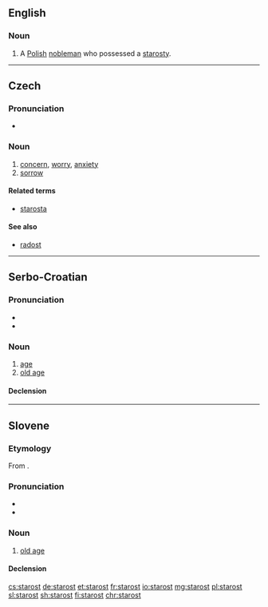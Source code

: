 ==English==

===Noun===
{{en-noun}}

# {{context|historical|lang=en}} A [[Polish]] [[nobleman]] who possessed a [[starosty]].

----

==Czech==

===Pronunciation===
* {{audio|Cs-starost.ogg|Audio|lang=cs}}

===Noun===
{{cs-noun|g=f}}

# [[concern]], [[worry]], [[anxiety]] <!-- {{gloss|feeling of anxiety}} -->
# [[sorrow]]

====Related terms====
* [[starosta]] {{g|m}}

====See also====
* [[radost]] {{g|f}}

----

==Serbo-Croatian==

===Pronunciation===
* {{IPA|/stâroːst/|lang=sh}}
* {{hyphenation|sta|rost|lang=sh}}

===Noun===
{{sh-noun|g=f|head=stȁrōst|r|старост|ста̏ро̄ст}}

# [[age]]
# [[old age]]

====Declension====
{{sh-decl-noun
|starost|starosti
|starosti|starosti
|starosti|starostima
|starost|starosti
|starosti|starosti
|starosti|starostima
|starošću / starosti|starostima
}}

----

==Slovene==

===Etymology===
From {{suffix|stàr|ost|lang=sl}}.

===Pronunciation===
* {{IPA|lang=sl|/ˈstàːrɔst/|/staˈróːst/}}
* {{sl-tonal|stárost|starọ̑st}}

===Noun===
{{sl-noun|stárost|head2=staróst|f|stárosti|gen2=starósti|-}}

# [[old age]]

====Declension====
{{sl-decl-noun-f-i|stárost|n=sg}}
{{sl-decl-noun-f-i|staróst|n=sg}}

[[cs:starost]]
[[de:starost]]
[[et:starost]]
[[fr:starost]]
[[io:starost]]
[[mg:starost]]
[[pl:starost]]
[[sl:starost]]
[[sh:starost]]
[[fi:starost]]
[[chr:starost]]